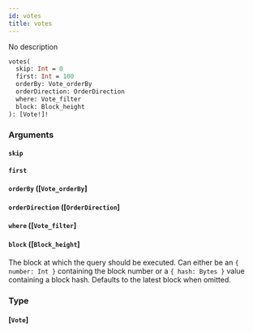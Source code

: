 ```yaml
---
id: votes
title: votes
---
```


No description

```graphql
votes(
  skip: Int = 0
  first: Int = 100
  orderBy: Vote_orderBy
  orderDirection: OrderDirection
  where: Vote_filter
  block: Block_height
): [Vote!]!

```

### Arguments

#### `skip` 

#### `first` 

#### `orderBy` ([`Vote_orderBy`]

#### `orderDirection` ([`OrderDirection`]

#### `where` ([`Vote_filter`]

#### `block` ([`Block_height`]

The block at which the query should be executed. Can either be an `{ number: Int }` containing the block number or a `{ hash: Bytes }` value containing a block hash. Defaults to the latest block when omitted.

### Type

#### [`Vote`]
